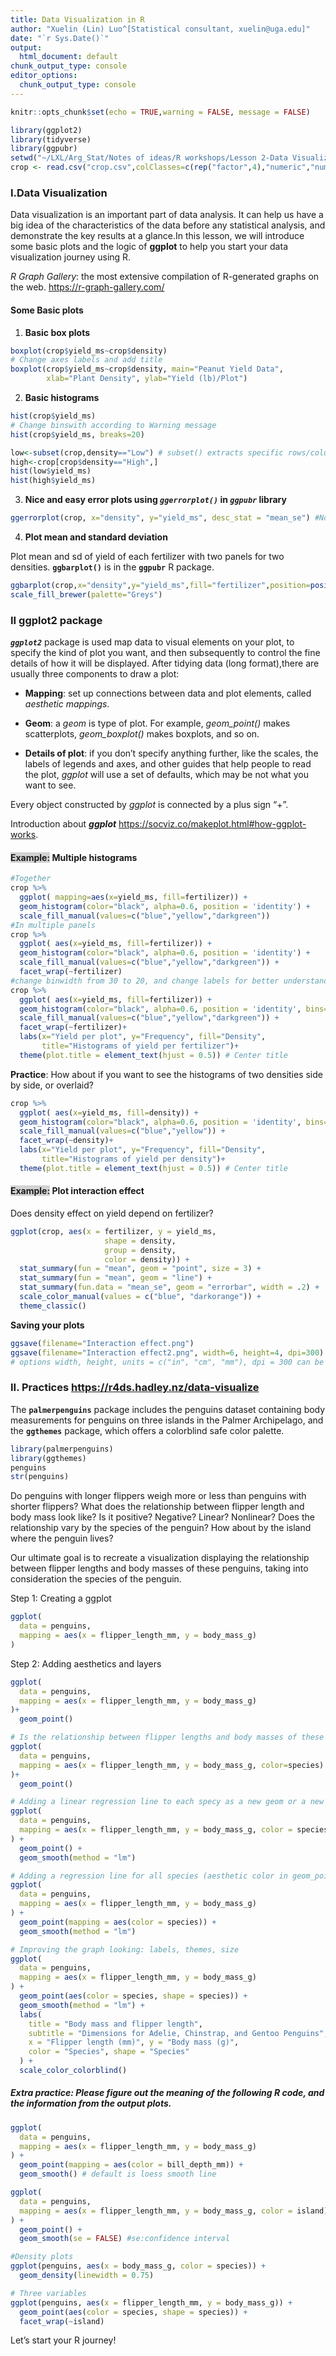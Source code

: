 ---
title: Data Visualization in R
author: "Xuelin (Lin) Luo^[Statistical consultant, xuelin@uga.edu]"
date: "`r Sys.Date()`"
output:
  html_document: default
chunk_output_type: console
editor_options: 
  chunk_output_type: console
---

```{r setup, include=FALSE,fig.width = 6, fig.height = 4}
knitr::opts_chunk$set(echo = TRUE,warning = FALSE, message = FALSE)

library(ggplot2)
library(tidyverse)
library(ggpubr)
setwd("~/LXL/Arg_Stat/Notes of ideas/R workshops/Lesson 2-Data Visualization in R")
crop <- read.csv("crop.csv",colClasses=c(rep("factor",4),"numeric","numeric"))
```


### **I.Data Visualization**

Data visualization is an important part of data analysis. It can help us have a big idea of the characteristics of the data before any statistical analysis, and demonstrate the key results at a glance.In this lesson, we will introduce some basic plots and the logic of **ggplot** to help you start your data visualization journey using R.

*R Graph Gallery*: the most extensive compilation of R-generated graphs on the web. <https://r-graph-gallery.com/>


#### **Some Basic plots**

 1. **Basic box plots**

```{r}
boxplot(crop$yield_ms~crop$density)
# Change axes labels and add title
boxplot(crop$yield_ms~crop$density, main="Peanut Yield Data",
        xlab="Plant Density", ylab="Yield (lb)/Plot")
```

 2. **Basic histograms**

```{r}
hist(crop$yield_ms)
# Change binswith according to Warning message
hist(crop$yield_ms, breaks=20)

low<-subset(crop,density=="Low") # subset() extracts specific rows/columns
high<-crop[crop$density=="High",]
hist(low$yield_ms)
hist(high$yield_ms)
```

 3. **Nice and easy error plots using *`ggerrorplot()`* in *`ggpubr`* library**

```{r}
ggerrorplot(crop, x="density", y="yield_ms", desc_stat = "mean_se") #Note the y axis truncation!
```

 4. **Plot mean and standard deviation**
 
 Plot mean and sd of yield of each fertilizer with two panels for two densities. **`ggbarplot()`** is in the **`ggpubr`** R package.

```{r}
ggbarplot(crop,x="density",y="yield_ms",fill="fertilizer",position=position_dodge(0.7),width=0.5,add="mean_sd",ylim=c(0,200))+
scale_fill_brewer(palette="Greys")
```

### II **ggplot2 package**

***`ggplot2`*** package is used map data to visual elements on your plot, to specify the kind of plot you want, and then subsequently to control the fine details of how it will be displayed. After tidying data (long format),there are usually three components to draw a plot:

* **Mapping**: set up connections between data and plot elements, called *aesthetic mappings*.

* **Geom**: a *geom* is type of plot. For example, *geom_point()* makes scatterplots, *geom_boxplot()* makes boxplots, and so on.

* **Details of plot**: if you don't specify anything further, like the scales, the labels of legends and axes, and other guides that help people to read the plot, *ggplot* will use a set of defaults, which may be not what you want to see. 

Every object constructed by *ggplot* is connected by a plus sign "+".

Introduction about ***ggplot*** <https://socviz.co/makeplot.html#how-ggplot-works>.


#### <span style="background-color: lightgray;">Example:</span> **Multiple histograms**

```{r}
#Together
crop %>%
  ggplot( mapping=aes(x=yield_ms, fill=fertilizer)) +
  geom_histogram(color="black", alpha=0.6, position = 'identity') +
  scale_fill_manual(values=c("blue","yellow","darkgreen"))  
#In multiple panels
crop %>%
  ggplot( aes(x=yield_ms, fill=fertilizer)) +
  geom_histogram(color="black", alpha=0.6, position = 'identity') +
  scale_fill_manual(values=c("blue","yellow","darkgreen")) +
  facet_wrap(~fertilizer)
#change binwidth from 30 to 20, and change labels for better understanding
crop %>%
  ggplot( aes(x=yield_ms, fill=fertilizer)) +
  geom_histogram(color="black", alpha=0.6, position = 'identity', bins=20) +
  scale_fill_manual(values=c("blue","yellow","darkgreen")) +
  facet_wrap(~fertilizer)+
  labs(x="Yield per plot", y="Frequency", fill="Density",
       title="Histograms of yield per fertilizer")+
  theme(plot.title = element_text(hjust = 0.5)) # Center title
```

**Practice**: How about if you want to see the histograms of two densities side by side, or overlaid? 

```{r}
crop %>%
  ggplot( aes(x=yield_ms, fill=density)) +
  geom_histogram(color="black", alpha=0.6, position = 'identity', bins=20) +
  scale_fill_manual(values=c("blue","yellow")) +
  facet_wrap(~density)+
  labs(x="Yield per plot", y="Frequency", fill="Density",
       title="Histograms of yield per density")+
  theme(plot.title = element_text(hjust = 0.5)) # Center title
```


#### <span style="background-color: lightgray;">Example:</span> **Plot interaction effect**

Does density effect on yield depend on fertilizer?

```{r}
ggplot(crop, aes(x = fertilizer, y = yield_ms, 
                     shape = density,
                     group = density,
                     color = density)) +
  stat_summary(fun = "mean", geom = "point", size = 3) +
  stat_summary(fun = "mean", geom = "line") +
  stat_summary(fun.data = "mean_se", geom = "errorbar", width = .2) +
  scale_color_manual(values = c("blue", "darkorange")) +
  theme_classic()
```

**Saving your plots**
```{r}
ggsave(filename="Interaction effect.png") 
ggsave(filename="Interaction effect2.png", width=6, height=4, dpi=300) 
# options width, height, units = c("in", "cm", "mm"), dpi = 300 can be used to meet the graphic requirements of different journals.
```


### **II. Practices** <https://r4ds.hadley.nz/data-visualize>

The **`palmerpenguins`** package includes the penguins dataset containing body measurements for penguins on three islands in the Palmer Archipelago, and the **`ggthemes`** package, which offers a colorblind safe color palette.

```{r}
library(palmerpenguins)
library(ggthemes)
penguins
str(penguins)

```
Do penguins with longer flippers weigh more or less than penguins with shorter flippers? What does the relationship between flipper length and body mass look like? Is it positive? Negative? Linear? Nonlinear? Does the relationship vary by the species of the penguin? How about by the island where the penguin lives?

Our ultimate goal is to recreate a visualization displaying the relationship between flipper lengths and body masses of these penguins, taking into consideration the species of the penguin.

Step 1: Creating a ggplot

```{r}
ggplot(
  data = penguins,
  mapping = aes(x = flipper_length_mm, y = body_mass_g)
)
```

Step 2: Adding aesthetics and layers

```{r}
ggplot(
  data = penguins,
  mapping = aes(x = flipper_length_mm, y = body_mass_g)
)+
  geom_point()

# Is the relationship between flipper lengths and body masses of these penguins depending on species? 
ggplot(
  data = penguins,
  mapping = aes(x = flipper_length_mm, y = body_mass_g, color=species)
)+
  geom_point()

# Adding a linear regression line to each specy as a new geom or a new layer ((aesthetic color in mapping are defined at the global level))
ggplot(
  data = penguins,
  mapping = aes(x = flipper_length_mm, y = body_mass_g, color = species) 
) +
  geom_point() +
  geom_smooth(method = "lm")

# Adding a regression line for all species (aesthetic color in geom_point() is defined at the local level)
ggplot(
  data = penguins,
  mapping = aes(x = flipper_length_mm, y = body_mass_g)
) +
  geom_point(mapping = aes(color = species)) +
  geom_smooth(method = "lm")

# Improving the graph looking: labels, themes, size
ggplot(
  data = penguins,
  mapping = aes(x = flipper_length_mm, y = body_mass_g)
) +
  geom_point(aes(color = species, shape = species)) +
  geom_smooth(method = "lm") +
  labs(
    title = "Body mass and flipper length",
    subtitle = "Dimensions for Adelie, Chinstrap, and Gentoo Penguins",
    x = "Flipper length (mm)", y = "Body mass (g)",
    color = "Species", shape = "Species"
  ) +
  scale_color_colorblind()
```


##### **Extra practice**: Please figure out the meaning of the following R code, and the information from the output plots.

```{r}
ggplot(
  data = penguins,
  mapping = aes(x = flipper_length_mm, y = body_mass_g)
) +
  geom_point(mapping = aes(color = bill_depth_mm)) +
  geom_smooth() # default is loess smooth line

ggplot(
  data = penguins,
  mapping = aes(x = flipper_length_mm, y = body_mass_g, color = island)
) +
  geom_point() +
  geom_smooth(se = FALSE) #se:confidence interval

#Density plots
ggplot(penguins, aes(x = body_mass_g, color = species)) +
  geom_density(linewidth = 0.75)

# Three variables
ggplot(penguins, aes(x = flipper_length_mm, y = body_mass_g)) +
  geom_point(aes(color = species, shape = species)) +
  facet_wrap(~island)
```



Let's start your R journey! 


